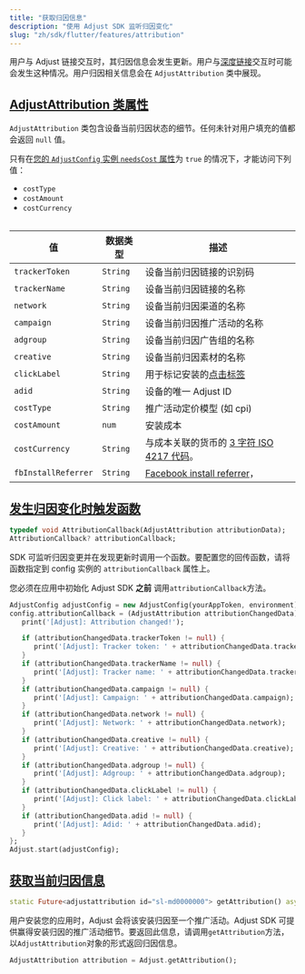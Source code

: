 ```yaml
---
title: "获取归因信息"
description: "使用 Adjust SDK 监听归因变化"
slug: "zh/sdk/flutter/features/attribution"
---
```


用户与 Adjust 链接交互时，其归因信息会发生更新。用户与[深度链接](https://help.adjust.com/zh/article/deep-links)交互时可能会发生这种情况。用户归因相关信息会在 `AdjustAttribution` 类中展现。

## [AdjustAttribution 类属性](adjustattribution-class-properties)

`AdjustAttribution` 类包含设备当前归因状态的细节。任何未针对用户填充的值都会返回 `null` 值。

<Callout type="note">

只有在[您的 `AdjustConfig` 实例 `needsCost` 属性](/en/sdk/flutter/configuration#enable-cost-data-sending)为 `true` 的情况下，才能访问下列值：

-  `costType`
-  `costAmount`
-  `costCurrency`

</Callout>
<Table>

| 值                  | 数据类型 | 描述                                                                                          |
| ------------------- | -------- | --------------------------------------------------------------------------------------------- |
| `trackerToken`      | `String` | 设备当前归因链接的识别码                                                                      |
| `trackerName`       | `String` | 设备当前归因链接的名称                                                                        |
| `network`           | `String` | 设备当前归因渠道的名称                                                                        |
| `campaign`          | `String` | 设备当前归因推广活动的名称                                                                    |
| `adgroup`           | `String` | 设备当前归因广告组的名称                                                                      |
| `creative`          | `String` | 设备当前归因素材的名称                                                                        |
| `clickLabel`        | `String` | 用于标记安装的[点击标签](https://help.adjust.com/zh/article/user-rewards)                     |
| `adid`              | `String` | 设备的唯一 Adjust ID                                                                          |
| `costType`          | `String` | 推广活动定价模型 \(如 cpi\)                                                                   |
| `costAmount`        | `num`    | 安装成本                                                                                      |
| `costCurrency`      | `String` | 与成本关联的货币的 [3 字符 ISO 4217 代码](https://www.iban.com/currency-codes)。              |
| `fbInstallReferrer` | `String` | [Facebook install referrer](https://developers.facebook.com/docs/app-ads/install-referrer/)， |

</Table>

## [发生归因变化时触发函数](trigger-a-function-when-attribution-changes)

<CodeBlock title="属性声明">

```dart
typedef void AttributionCallback(AdjustAttribution attributionData);
AttributionCallback? attributionCallback;

```

</CodeBlock>

SDK 可监听归因变更并在发现更新时调用一个函数。要配置您的回传函数，请将函数指定到 config 实例的 `attributionCallback` 属性上。

<Callout type="important">

您必须在应用中初始化 Adjust SDK **之前** 调用`attributionCallback`方法。

</Callout>

```dart
AdjustConfig adjustConfig = new AdjustConfig(yourAppToken, environment);
config.attributionCallback = (AdjustAttribution attributionChangedData) {
   print('[Adjust]: Attribution changed!');

   if (attributionChangedData.trackerToken != null) {
      print('[Adjust]: Tracker token: ' + attributionChangedData.trackerToken);
   }
   if (attributionChangedData.trackerName != null) {
      print('[Adjust]: Tracker name: ' + attributionChangedData.trackerName);
   }
   if (attributionChangedData.campaign != null) {
      print('[Adjust]: Campaign: ' + attributionChangedData.campaign);
   }
   if (attributionChangedData.network != null) {
      print('[Adjust]: Network: ' + attributionChangedData.network);
   }
   if (attributionChangedData.creative != null) {
      print('[Adjust]: Creative: ' + attributionChangedData.creative);
   }
   if (attributionChangedData.adgroup != null) {
      print('[Adjust]: Adgroup: ' + attributionChangedData.adgroup);
   }
   if (attributionChangedData.clickLabel != null) {
      print('[Adjust]: Click label: ' + attributionChangedData.clickLabel);
   }
   if (attributionChangedData.adid != null) {
      print('[Adjust]: Adid: ' + attributionChangedData.adid);
   }
};
Adjust.start(adjustConfig);
```

## [获取当前归因信息](get-current-attribution-information)

<CodeBlock title="方法签名">

```dart
static Future<adjustattribution id="sl-md0000000"> getAttribution() async
```

</CodeBlock>

用户安装您的应用时，Adjust 会将该安装归因至一个推广活动。Adjust SDK 可提供赢得安装归因的推广活动细节。要返回此信息，请调用`getAttribution`方法，以`AdjustAttribution`对象的形式返回归因信息。

```dart
AdjustAttribution attribution = Adjust.getAttribution();
```

